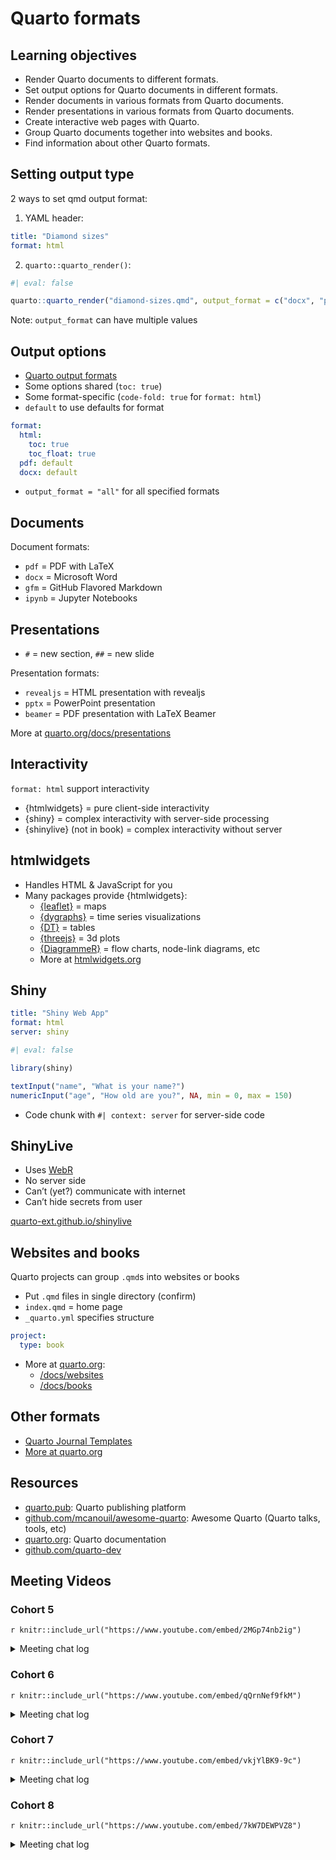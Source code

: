 # Quarto formats

## Learning objectives

-   Render Quarto documents to different formats.
-   Set output options for Quarto documents in different formats.
-   Render documents in various formats from Quarto documents.
-   Render presentations in various formats from Quarto documents.
-   Create interactive web pages with Quarto.
-   Group Quarto documents together into websites and books.
-   Find information about other Quarto formats.

## Setting output type

2 ways to set qmd output format:

1. YAML header:

``` yaml
title: "Diamond sizes"
format: html
```

2. `quarto::quarto_render()`:

```r
#| eval: false

quarto::quarto_render("diamond-sizes.qmd", output_format = c("docx", "pdf"))
```

Note: `output_format` can have multiple values

## Output options

-   [Quarto output formats](https://quarto.org/docs/output-formats/all-formats.html)
-   Some options shared (`toc: true`)
-   Some format-specific (`code-fold: true` for `format: html`)
-   `default` to use defaults for format

``` yaml
format:
  html:
    toc: true
    toc_float: true
  pdf: default
  docx: default
```

-   `output_format = "all"` for all specified formats

## Documents

Document formats:

-   `pdf` = PDF with LaTeX 
-   `docx` = Microsoft Word
-   `gfm` = GitHub Flavored Markdown
-   `ipynb` = Jupyter Notebooks

## Presentations

-   `#` = new section, `##` = new slide

Presentation formats:

-   `revealjs` = HTML presentation with revealjs
-   `pptx` = PowerPoint presentation
-   `beamer` = PDF presentation with LaTeX Beamer

More at [quarto.org/docs/presentations](https://quarto.org/docs/presentations)

## Interactivity

`format: html` support interactivity

-   {htmlwidgets} = pure client-side interactivity
-   {shiny} = complex interactivity with server-side processing
-   {shinylive} (not in book) = complex interactivity without server

## htmlwidgets

-   Handles HTML & JavaScript for you
-   Many packages provide {htmlwidgets}:
    -   [{leaflet}](https://rstudio.github.io/leaflet/) = maps
    -   [{dygraphs}](https://rstudio.github.io/dygraphs) = time series visualizations
    -   [{DT}](https://rstudio.github.io/DT/) = tables
    -   [{threejs}](https://bwlewis.github.io/rthreejs) = 3d plots
    -   [{DiagrammeR}](https://rich-iannone.github.io/DiagrammeR) = flow charts, node-link diagrams, etc
    -   More at [htmlwidgets.org](https://www.htmlwidgets.org)

## Shiny

``` yaml
title: "Shiny Web App"
format: html
server: shiny
```

```r
#| eval: false

library(shiny)

textInput("name", "What is your name?")
numericInput("age", "How old are you?", NA, min = 0, max = 150)
```

-   Code chunk with `#| context: server` for server-side code

## ShinyLive

-   Uses [WebR](https://docs.r-wasm.org/webr/latest/)
-   No server side
-   Can't (yet?) communicate with internet
-   Can't hide secrets from user

[quarto-ext.github.io/shinylive](https://quarto-ext.github.io/shinylive/)

## Websites and books

Quarto projects can group `.qmd`s into websites or books

-   Put `.qmd` files in single directory (confirm)
-   `index.qmd` = home page
-   `_quarto.yml` specifies structure

``` yaml
project:
  type: book
```

-   More at [quarto.org](https://quarto.org):
    -   [/docs/websites](https://quarto.org/docs/websites)
    -   [/docs/books](https://quarto.org/docs/books)

## Other formats

-   [Quarto Journal Templates](https://quarto.org/docs/journals/templates.html)
-   [More at quarto.org](https://quarto.org/docs/output-formats/all-formats.html)

## Resources

-   [quarto.pub](https://quartopub.com/): Quarto publishing platform
-   [github.com/mcanouil/awesome-quarto](https://github.com/mcanouil/awesome-quarto): Awesome Quarto (Quarto talks, tools, etc) 
-   [quarto.org](https://quarto.org/): Quarto documentation
-   [github.com/quarto-dev](https://github.com/quarto-dev)

## Meeting Videos

### Cohort 5

`r knitr::include_url("https://www.youtube.com/embed/2MGp74nb2ig")`

<details>
  <summary> Meeting chat log </summary>
  
```
00:10:00	Jon Harmon (jonthegeek):	bestbook.cool
00:11:26	Jon Harmon (jonthegeek):	https://podcast.bestbook.cool/
00:28:01	Jon Harmon (jonthegeek):	happygitwithr.com
00:30:59	Jon Harmon (jonthegeek):	Remind @Sandra Muroy to share the dlab GitHub stuff when this posts to our channel. There, I think that will tag you in the post!
00:32:44	Jon Harmon (jonthegeek):	xaringan
00:36:45	Jon Harmon (jonthegeek):	lol, it's just called {shinydashboard}
00:48:24	Becki R. (she/her):	I definitely need help with that!
00:53:08	Jon Harmon (jonthegeek):	It's been a while since we learned that!
2021-08-21: Chapter 6: Workflow: scripts: Ryan Metcalf
01:01:01	Jon Harmon (jonthegeek):	{pak} = updated package tracker
01:01:48	Jon Harmon (jonthegeek):	{targets}
01:03:00	Federica Gazzelloni:	library(pkgsnap)
01:04:15	Jon Harmon (jonthegeek):	devtools::install_version()
01:05:00	Jon Harmon (jonthegeek):	?remotes::install_version()
01:05:15	Jon Harmon (jonthegeek):	install_version("devtools", ">= 1.12.0, < 1.14")
01:07:07	Jon Harmon (jonthegeek):	https://github.com/MangoTheCat/pkgsnap
01:11:32	Jon Harmon (jonthegeek):	https://docs.ropensci.org/targets/
01:11:46	Jon Harmon (jonthegeek):	pkgdown
01:12:41	Jon Harmon (jonthegeek):	https://rsample.tidymodels.org/
01:13:21	Jon Harmon (jonthegeek):	https://pkgdown.r-lib.org/
01:13:32	Sandra Muroy:	https://github.com/dlab-berkeley/Bash-Git
```
</details>

### Cohort 6

`r knitr::include_url("https://www.youtube.com/embed/qQrnNef9fkM")`

<details>
  <summary> Meeting chat log </summary>
  
```
00:09:51	Marielena Soilemezidi:	http://www.thefunctionalart.com/p/instructors-guide.html
https://www.dropbox.com/s/gyqyz3hei7lhhmt/R_RESOURCES.txt?dl=0
https://exts.ggplot2.tidyverse.org/gallery/
00:26:20	Daniel:	underscore
00:26:32	Daniel:	It is called an “underscore”
00:42:17	Daniel:	I can’t see the screen anymore
00:43:00	Daniel:	All good now
00:44:57	Marielena Soilemezidi:	https://github.com/jrnold/ggthemes)
00:55:42	Daniel:	https://stackoverflow.com/questions/23957278/how-to-add-table-of-contents-in-rmarkdown
01:03:59	Daniel:	It’s fine, sorry my internet went off
01:04:17	Marielena Soilemezidi:	http://shiny.rstudio.com/.
01:05:04	Marielena Soilemezidi:	http://rmarkdown.rstudio.com/rmarkdown_websites.html.
01:07:21	Marielena Soilemezidi:	http://colinpurrington.com/tips/lab-notebooks
01:10:02	Marielena Soilemezidi:	https://quarto.org/
```
</details>


### Cohort 7

`r knitr::include_url("https://www.youtube.com/embed/vkjYlBK9-9c")`

<details>
<summary> Meeting chat log </summary>

```
00:08:34	Oluwafemi Oyedele:	We will start in 5 minute time!!!
00:14:37	Oluwafemi Oyedele:	start
00:52:30	Oluwafemi Oyedele:	https://github.com/quarto-dev/quarto-cli/tree/main/src/resources/formats/revealjs/themes
01:09:33	Oluwafemi Oyedele:	https://quarto.org/docs/journals/templates.html
01:10:52	Oluwafemi Oyedele:	stop
```
</details>


### Cohort 8

`r knitr::include_url("https://www.youtube.com/embed/7kW7DEWPVZ8")`

<details>
<summary> Meeting chat log </summary>

```
00:01:59	Shamsuddeen Muhammad:	start
00:10:33	Ahmed Mamdouh:	Im here
00:10:47	Ahmed Mamdouh:	The internet is so bad sorry
00:12:18	Ahmed Mamdouh:	Oh interesting
00:18:39	Ahmed Mamdouh:	It like packaging all dependencies
00:25:58	Ahmed Mamdouh:	Renv is like venv in python
00:29:57	Ahmed Mamdouh:	Yup
00:31:32	Ahmed Mamdouh:	Awesome
00:32:25	Shamsuddeen Muhammad:	stop
00:32:27	Ahmed Mamdouh:	Thanks alot man
00:32:50	Ahmed Mamdouh:	Bye
```
</details>

